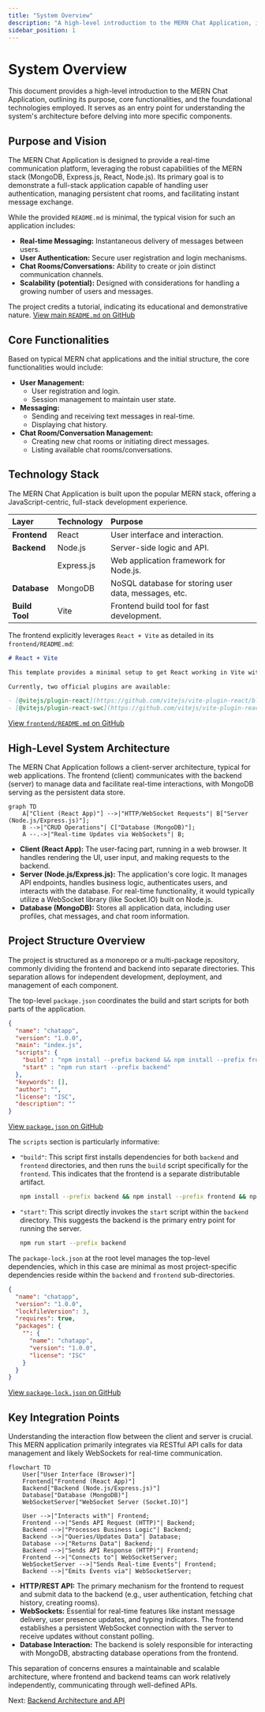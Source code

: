 ```yaml
---
title: "System Overview"
description: "A high-level introduction to the MERN Chat Application, its purpose, and core functionalities."
sidebar_position: 1
---
```


# System Overview

This document provides a high-level introduction to the MERN Chat Application, outlining its purpose, core functionalities, and the foundational technologies employed. It serves as an entry point for understanding the system's architecture before delving into more specific components.

## Purpose and Vision

The MERN Chat Application is designed to provide a real-time communication platform, leveraging the robust capabilities of the MERN stack (MongoDB, Express.js, React, Node.js). Its primary goal is to demonstrate a full-stack application capable of handling user authentication, managing persistent chat rooms, and facilitating instant message exchange.

While the provided `README.md` is minimal, the typical vision for such an application includes:
*   **Real-time Messaging:** Instantaneous delivery of messages between users.
*   **User Authentication:** Secure user registration and login mechanisms.
*   **Chat Rooms/Conversations:** Ability to create or join distinct communication channels.
*   **Scalability (potential):** Designed with considerations for handling a growing number of users and messages.

The project credits a tutorial, indicating its educational and demonstrative nature.
[View main `README.md` on GitHub](https://github.com/shinymack/Chat-App-MERN/blob/main/README.md)

## Core Functionalities

Based on typical MERN chat applications and the initial structure, the core functionalities would include:

*   **User Management:**
    *   User registration and login.
    *   Session management to maintain user state.
*   **Messaging:**
    *   Sending and receiving text messages in real-time.
    *   Displaying chat history.
*   **Chat Room/Conversation Management:**
    *   Creating new chat rooms or initiating direct messages.
    *   Listing available chat rooms/conversations.

## Technology Stack

The MERN Chat Application is built upon the popular MERN stack, offering a JavaScript-centric, full-stack development experience.

| Layer       | Technology  | Purpose                                   |
| :---------- | :---------- | :---------------------------------------- |
| **Frontend**| React       | User interface and interaction.           |
| **Backend** | Node.js     | Server-side logic and API.                |
|             | Express.js  | Web application framework for Node.js.    |
| **Database**| MongoDB     | NoSQL database for storing user data, messages, etc. |
| **Build Tool**| Vite       | Frontend build tool for fast development. |

The frontend explicitly leverages `React + Vite` as detailed in its `frontend/README.md`:

```md
# React + Vite

This template provides a minimal setup to get React working in Vite with HMR and some ESLint rules.

Currently, two official plugins are available:

- [@vitejs/plugin-react](https://github.com/vitejs/vite-plugin-react/blob/main/packages/vite-plugin-react/README.md) uses [Babel](https://babeljs.io/) for Fast Refresh
- [@vitejs/plugin-react-swc](https://github.com/vitejs/vite-plugin-react-swc) uses [SWC](https://swc.rs/) for Fast Refresh
```
[View `frontend/README.md` on GitHub](https://github.com/shinymack/Chat-App-MERN/blob/main/frontend/README.md)

## High-Level System Architecture

The MERN Chat Application follows a client-server architecture, typical for web applications. The frontend (client) communicates with the backend (server) to manage data and facilitate real-time interactions, with MongoDB serving as the persistent data store.





```mermaid
graph TD
    A["Client (React App)"] -->|"HTTP/WebSocket Requests"| B["Server (Node.js/Express.js)"];
    B -->|"CRUD Operations"| C["Database (MongoDB)"];
    A --.->|"Real-time Updates via WebSockets"| B;
```



*   **Client (React App):** The user-facing part, running in a web browser. It handles rendering the UI, user input, and making requests to the backend.
*   **Server (Node.js/Express.js):** The application's core logic. It manages API endpoints, handles business logic, authenticates users, and interacts with the database. For real-time functionality, it would typically utilize a WebSocket library (like Socket.IO) built on Node.js.
*   **Database (MongoDB):** Stores all application data, including user profiles, chat messages, and chat room information.

## Project Structure Overview

The project is structured as a monorepo or a multi-package repository, commonly dividing the frontend and backend into separate directories. This separation allows for independent development, deployment, and management of each component.

The top-level `package.json` coordinates the build and start scripts for both parts of the application.

```json title="package.json"
{
  "name": "chatapp",
  "version": "1.0.0",
  "main": "index.js",
  "scripts": {
    "build" : "npm install --prefix backend && npm install --prefix frontend && npm run build --prefix frontend",
    "start" : "npm run start --prefix backend"
  },
  "keywords": [],
  "author": "",
  "license": "ISC",
  "description": ""
}
```
[View `package.json` on GitHub](https://github.com/shinymack/Chat-App-MERN/blob/main/package.json)

The `scripts` section is particularly informative:
*   `"build"`: This script first installs dependencies for both `backend` and `frontend` directories, and then runs the `build` script specifically for the `frontend`. This indicates that the frontend is a separate distributable artifact.
    ```bash
    npm install --prefix backend && npm install --prefix frontend && npm run build --prefix frontend
    ```
*   `"start"`: This script directly invokes the `start` script within the `backend` directory. This suggests the backend is the primary entry point for running the server.
    ```bash
    npm run start --prefix backend
    ```

The `package-lock.json` at the root level manages the top-level dependencies, which in this case are minimal as most project-specific dependencies reside within the `backend` and `frontend` sub-directories.

```json title="package-lock.json"
{
  "name": "chatapp",
  "version": "1.0.0",
  "lockfileVersion": 3,
  "requires": true,
  "packages": {
    "": {
      "name": "chatapp",
      "version": "1.0.0",
      "license": "ISC"
    }
  }
}
```
[View `package-lock.json` on GitHub](https://github.com/shinymack/Chat-App-MERN/blob/main/package-lock.json)

## Key Integration Points

Understanding the interaction flow between the client and server is crucial. This MERN application primarily integrates via RESTful API calls for data management and likely WebSockets for real-time communication.





```mermaid
flowchart TD
    User["User Interface (Browser)"]
    Frontend["Frontend (React App)"]
    Backend["Backend (Node.js/Express.js)"]
    Database["Database (MongoDB)"]
    WebSocketServer["WebSocket Server (Socket.IO)"]

    User -->|"Interacts with"| Frontend;
    Frontend -->|"Sends API Request (HTTP)"| Backend;
    Backend -->|"Processes Business Logic"| Backend;
    Backend -->|"Queries/Updates Data"| Database;
    Database -->|"Returns Data"| Backend;
    Backend -->|"Sends API Response (HTTP)"| Frontend;
    Frontend -->|"Connects to"| WebSocketServer;
    WebSocketServer -->|"Sends Real-time Events"| Frontend;
    Backend -->|"Emits Events via"| WebSocketServer;
```



*   **HTTP/REST API:** The primary mechanism for the frontend to request and submit data to the backend (e.g., user authentication, fetching chat history, creating rooms).
*   **WebSockets:** Essential for real-time features like instant message delivery, user presence updates, and typing indicators. The frontend establishes a persistent WebSocket connection with the server to receive updates without constant polling.
*   **Database Interaction:** The backend is solely responsible for interacting with MongoDB, abstracting database operations from the frontend.

This separation of concerns ensures a maintainable and scalable architecture, where frontend and backend teams can work relatively independently, communicating through well-defined APIs.

Next: [Backend Architecture and API](./2_backend-architecture-and-api.mdx)